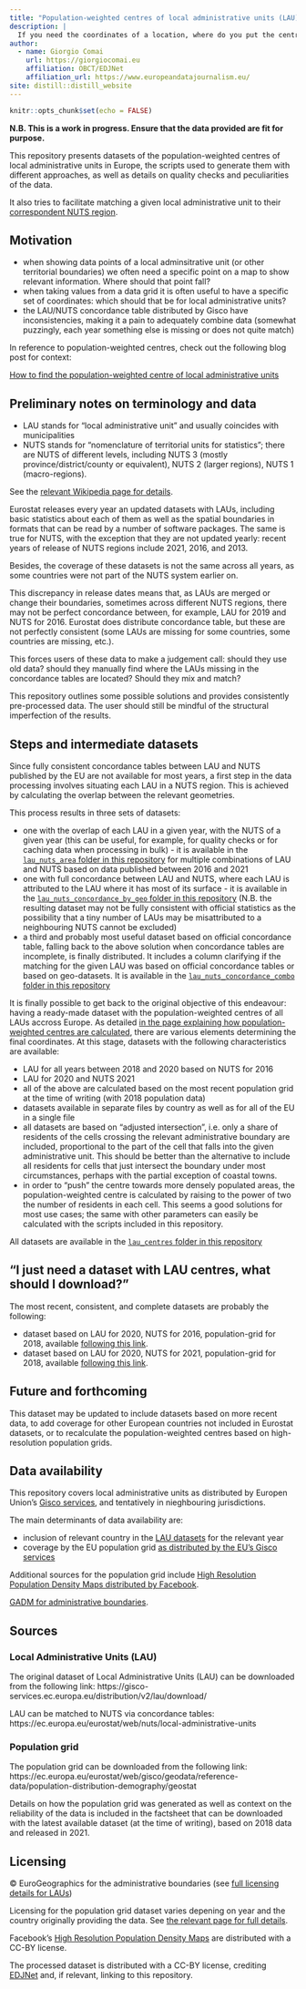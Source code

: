 ```yaml
---
title: "Population-weighted centres of local administrative units (LAU) in Europe"
description: |
  If you need the coordinates of a location, where do you put the centre?
author:
  - name: Giorgio Comai 
    url: https://giorgiocomai.eu
    affiliation: OBCT/EDJNet
    affiliation_url: https://www.europeandatajournalism.eu/
site: distill::distill_website
---
```


```r
knitr::opts_chunk$set(echo = FALSE)

```


__N.B. This is a work in progress. Ensure that the data provided are fit for purpose.__

This repository presents datasets of the population-weighted centres of local administrative units in Europe, the scripts used to generate them with different approaches, as well as details on quality checks and peculiarities of the data.

It also tries to facilitate matching a given local administrative unit to their [correspondent NUTS region](https://ec.europa.eu/eurostat/web/nuts/local-administrative-units).

## Motivation

- when showing data points of a local adminsitrative unit (or other territorial boundaries) we often need a specific point on a map to show relevant information. Where should that point fall?
- when taking values from a data grid it is often useful to have a specific set of coordinates: which should that be for local administrative units?
- the LAU/NUTS concordance table distributed by Gisco have inconsistencies, making it a pain to adequately combine data (somewhat puzzingly, each year something else is missing or does not quite match)

In reference to population-weighted centres, check out the following blog post for context:

[How to find the population-weighted centre of local administrative units](https://medium.com/european-data-journalism-network/how-to-find-the-population-weighted-centre-of-local-administrative-units-a0d198fc91f7)


## Preliminary notes on terminology and data

- LAU stands for "local administrative unit" and usually coincides with municipalities
- NUTS stands for "nomenclature of territorial units for statistics"; there are NUTS of different levels, including NUTS 3 (mostly province/district/county or equivalent), NUTS 2 (larger regions), NUTS 1 (macro-regions). 

See the [relevant Wikipedia page for details](https://en.wikipedia.org/wiki/Nomenclature_of_Territorial_Units_for_Statistics).

Eurostat releases every year an updated datasets with LAUs, including basic statistics about each of them as well as the spatial boundaries in formats that can be read by a number of software packages. The same is true for NUTS, with the exception that they are not updated yearly: recent years of release of NUTS regions include 2021, 2016, and 2013.

Besides, the coverage of these datasets is not the same across all years, as some countries were not part of the NUTS system earlier on.


This discrepancy in release dates means that, as LAUs are merged or change their boundaries, sometimes across different NUTS regions, there may not be perfect concordance between, for example, LAU for 2019 and NUTS for 2016. Eurostat does distribute concordance table, but these are not perfectly consistent (some LAUs are missing for some countries, some countries are missing, etc.).


This forces users of these data to make a judgement call: should they use old data? should they manually find where the LAUs missing in the concordance tables are located? Should they mix and match?

This repository outlines some possible solutions and provides consistently pre-processed data. The user should still be mindful of the structural imperfection of the results.


## Steps and intermediate datasets

Since fully consistent concordance tables between LAU and NUTS published by the EU are not available for most years, a first step in the data processing involves situating each LAU in a NUTS region. This is achieved by calculating the overlap between the relevant geometries. 

This process results in three sets of datasets:

- one with the overlap of each LAU in a given year, with the NUTS of a given year (this can be useful, for example, for quality checks or for caching data when processing in bulk) - it is available in the [`lau_nuts_area` folder in this repository](https://github.com/EDJNet/lau_centres/tree/main/lau_nuts_area) for multiple combinations of LAU and NUTS based on data published between 2016 and 2021
- one with full concordance between LAU and NUTS, where each LAU is attributed to the LAU where it has most of its surface - it is available in the [`lau_nuts_concordance_by_geo` folder in this repository](https://github.com/EDJNet/lau_centres/tree/main/lau_nuts_concordance_by_geo) (N.B. the resulting dataset may not be fully consistent with official statistics as the possibility that a tiny number of LAUs may be misattributed to a neighbouring NUTS cannot be excluded)
- a third and probably most useful dataset based on official concordance table, falling back to the above solution when concordance tables are incomplete, is finally distributed. It includes a column clarifying if the matching for the given LAU was based on official concordance tables or based on geo-datasets. It is available in the [`lau_nuts_concordance_combo` folder in this repository](https://github.com/EDJNet/lau_centres/tree/main/lau_nuts_concordance_combo)


It is finally possible to get back to the original objective of this endeavour: having a ready-made dataset with the population-weighted centres of all LAUs accross Europe. As detailed [in the page explaining how population-weighted centres are calculated](how_is_this_computed.html), there are various elements determining the final coordinates. At this stage, datasets with the following characteristics are available:

- LAU for all years between 2018 and 2020 based on NUTS for 2016
- LAU for 2020 and NUTS 2021
- all of the above are calculated based on the most recent population grid at the time of writing (with 2018 population data)
- datasets available in separate files by country as well as for all of the EU in a single file
- all datasets are based on "adjusted intersection", i.e. only a share of residents of the cells crossing the relevant administrative boundary are included, proportional to the part of the cell that falls into the given administrative unit. This should be better than the alternative to include all residents for cells that just intersect the boundary under most circumstances, perhaps with the partial exception of coastal towns.
- in order to "push" the centre towards more densely populated areas, the population-weighted centre is calculated by raising to the power of two the number of residents in each cell. This seems a good solutions for most use cases; the same with other parameters can easily be calculated with the scripts included in this repository.


All datasets are available in the [`lau_centres` folder in this repository](https://github.com/EDJNet/lau_centres/tree/main/lau_centres)


## "I just need a dataset with LAU centres, what should I download?"

The most recent, consistent, and complete datasets are probably the following:

- dataset based on LAU for 2020, NUTS for 2016, population-grid for 2018, available [following this link](https://github.com/EDJNet/lau_centres/tree/main/lau_centres/lau_2020_nuts_2016_pop_2018_p_2_adjusted_intersection.csv).
- dataset based on LAU for 2020, NUTS for 2021, population-grid for 2018, available [following this link](https://github.com/EDJNet/lau_centres/tree/main/lau_centres/lau_2020_nuts_2021_pop_2018_p_2_adjusted_intersection.csv).


## Future and forthcoming

This dataset may be updated to include datasets based on more recent data, to add coverage for other European countries not included in Eurostat datasets, or to recalculate the population-weighted centres based on high-resolution population grids.



## Data availability

This repository covers local administrative units as distributed by Europen Union's [Gisco services](https://gisco-services.ec.europa.eu/distribution/v2/lau/download/), and tentatively in nieghbouring jurisdictions.

The main determinants of data availability are:

- inclusion of relevant country in the [LAU datasets](https://gisco-services.ec.europa.eu/distribution/v2/lau/download/) for the relevant year
- coverage by the EU population grid [as distributed by the EU's Gisco services](https://ec.europa.eu/eurostat/web/gisco/geodata/reference-data/population-distribution-demography/geostat)


Additional sources for the population grid include [High Resolution Population Density Maps distributed by Facebook](https://data.humdata.org/organization/facebook).

[GADM for administrative boundaries](https://gadm.org/).



## Sources

### Local Administrative Units (LAU)

The original dataset of Local Administrative Units (LAU) can be downloaded from the following link:
https://gisco-services.ec.europa.eu/distribution/v2/lau/download/

LAU can be matched to NUTS via concordance tables:
https://ec.europa.eu/eurostat/web/nuts/local-administrative-units

### Population grid

The population grid can be downloaded from the following link:
https://ec.europa.eu/eurostat/web/gisco/geodata/reference-data/population-distribution-demography/geostat

Details on how the population grid was generated as well as context on the reliability of the data is included in the factsheet that can be downloaded with the latest available dataset (at the time of writing), based on 2018 data and released in 2021.

## Licensing

© EuroGeographics for the administrative boundaries (see [full licensing details for LAUs](https://ec.europa.eu/eurostat/web/gisco/geodata/reference-data/administrative-units-statistical-units))

Licensing for the population grid dataset varies depening on year and the country originally providing the data. See [the relevant page for full details](https://ec.europa.eu/eurostat/web/gisco/geodata/reference-data/population-distribution-demography). 

Facebook's [High Resolution Population Density Maps](https://data.humdata.org/organization/facebook) are distributed with a CC-BY license.


The processed dataset is distributed with a CC-BY license, crediting [EDJNet](https://europeandatajournalism.eu/) and, if relevant, linking to this repository.




